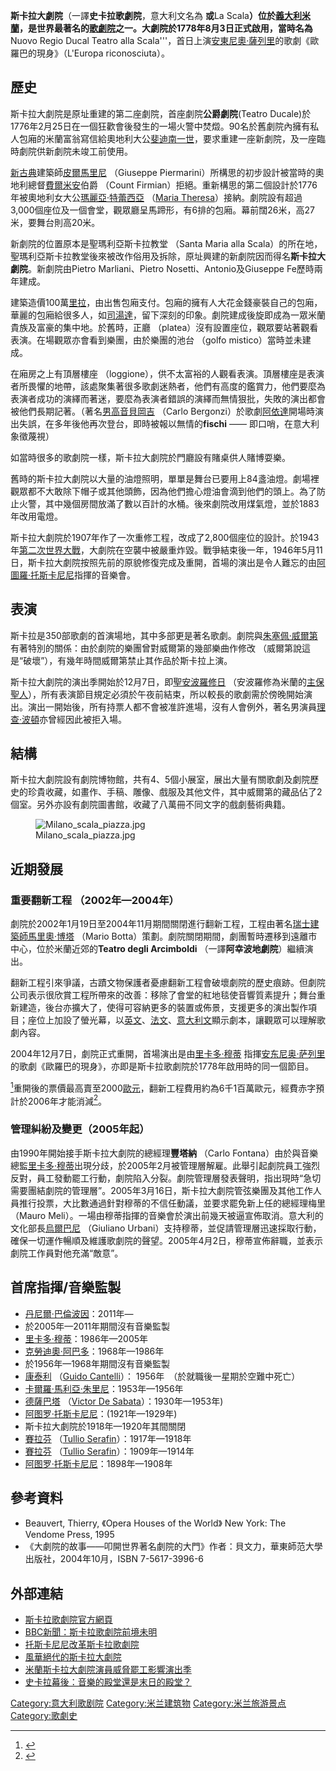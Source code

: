 {{Infobox venue
| logo_image         = [[File:Milan_-_Scala_-_Facade.jpg|250px]]
| image              = 
| image_size         = 300px
| image_alt          = 
| caption            = 斯卡拉大劇院
| image_map          = 
| map_caption        = 
| pushpin_map        = 
| pushpin_map_caption= 
| address            = 
| city               = [[斯卡拉廣場|斯卡拉廣場]], [[米蘭|米蘭]]
| country            = 義大利
| designation        = 
| coordinates        = {{coord|45|28|03|N|09|11|21|E|region:IT_type:landmark|display=inline,title}}
| architect          = 朱塞佩·皮爾馬里尼
| owner              = 米蘭市
| tenant             = 
| operator           = 
| capacity           = 2,030
| type               = 
| opened             = 1778年
| reopened           = 
| yearsactive        = 
| rebuilt            = 
| closed             = 
| demolished         = 
| othernames         = 
| production         = 
| currentuse         = 
| publictransit     = 
| website            = {{URL|www.teatroallascala.org}}
}}
'''斯卡拉大劇院'''（一譯'''史卡拉歌劇院'''，意大利文名為 '''{{lang|it|Teatro alla Scala'''}} 或 '''La Scala'''）位於[[義大利|義大利]][[米蘭|米蘭]]，是世界最著名的[[歌劇院|歌劇院]]之一。大劇院於1778年8月3日正式啟用，當時名為'''Nuovo Regio Ducal Teatro alla Scala'''，首日上演[[安東尼奧·薩列里|安東尼奧·薩列里]]的歌劇《歐羅巴的現身》（L'Europa riconosciuta）。

==歷史==
斯卡拉大劇院是原址重建的第二座劇院，首座劇院'''公爵劇院'''(Teatro Ducale)於1776年2月25日在一個狂歡會後發生的一場火警中焚燬。90名於舊劇院內擁有私人包廂的米蘭富翁寫信給奧地利大公[[斐迪南一世_(奥地利皇帝)|斐迪南一世]]，要求重建一座新劇院，及一座臨時劇院供新劇院未竣工前使用。

[[新古典主義|新古典]]建築師[[皮爾馬里尼|皮爾馬里尼]] （Giuseppe Piermarini）所構思的初步設計被當時的奧地利總督[[費爾米安|費爾米安]]伯爵 （Count Firmian）拒絕。重新構思的第二個設計於1776年被奧地利女大公[[瑪麗亞·特蕾西亞|瑪麗亞·特蕾西亞]] （[[w:en:Maria_Theresa|Maria Theresa]]）接納。劇院設有超過3,000個座位及一個會堂，觀眾廳呈馬蹄形，有6排的包廂。幕前闊26米，高27米，要舞台則高20米。

新劇院的位置原本是聖瑪利亞斯卡拉教堂 （Santa Maria alla Scala）的所在地，聖瑪利亞斯卡拉教堂後來被改作俗用及拆除，原址興建的新劇院因而得名'''斯卡拉大劇院'''。新劇院由Pietro Marliani、Pietro Nosetti、Antonio及Giuseppe Fe歷時兩年建成。

建築造價100萬[[里拉|里拉]]，由出售包廂支付。包廂的擁有人大花金錢豪裝自己的包廂，華麗的包廂給很多人，如[[司湯達|司湯達]]，留下深刻的印象。劇院建成後旋即成為一眾米蘭貴族及富豪的集中地。於舊時，正廳 （platea）沒有設置座位，觀眾要站著觀看表演。在場觀眾亦會看到樂團，由於樂團的池台 （golfo mistico）當時並未建成。

在廂房之上有頂層樓座 （loggione），供不太富裕的人觀看表演。頂層樓座是表演者所畏懼的地帶，該處聚集著很多歌劇迷熱者，他們有高度的鑑賞力，他們要麼為表演者成功的演繹而著迷，要麼為表演者錯誤的演繹而無情狠批，失敗的演出都會被他們長期記著。（著名[[男高音|男高音]][[貝岡吉|貝岡吉]] （Carlo Bergonzi）於歌劇[[阿依達|阿依達]]開場時演出失誤，在多年後他再次登台，即時被報以無情的'''fischi''' —— 即口哨，在意大利象徵蔑視）

如當時很多的歌劇院一樣，斯卡拉大劇院於門廳設有賭桌供人賭博耍樂。

舊時的斯卡拉大劇院以大量的油燈照明，單單是舞台已要用上84盞油燈。劇場裡觀眾都不大敢除下帽子或其他頭飾，因為他們擔心燈油會滴到他們的頭上。為了防止火警，其中幾個房間放滿了數以百計的水桶。後來劇院改用煤氣燈，並於1883年改用電燈。

斯卡拉大劇院於1907年作了一次重修工程，改成了2,800個座位的設計。於1943年[[第二次世界大戰|第二次世界大戰]]，大劇院在空襲中被嚴重炸毀。戰爭結束後一年，1946年5月11日，斯卡拉大劇院按照先前的原貌修復完成及重開，首場的演出是令人難忘的由[[阿圖羅·托斯卡尼尼|阿圖羅·托斯卡尼尼]]指揮的音樂會。

==表演==
斯卡拉是350部歌劇的首演場地，其中多部更是著名歌劇。劇院與[[朱塞佩·威爾第|朱塞佩·威爾第]]有著特別的關係：由於劇院的樂團曾對威爾第的幾部樂曲作修改 （威爾第說這是“破壞”），有幾年時間威爾第禁止其作品於斯卡拉上演。

斯卡拉大劇院的演出季開始於12月7日，即[[安波羅修|聖安波羅修日]] （安波羅修為米蘭的[[主保聖人|主保聖人]]），所有表演節目規定必須於午夜前結束，所以較長的歌劇需於傍晚開始演出。演出一開始後，所有持票人都不會被准許進場，沒有人會例外，著名男演員[[理查·波頓|理查·波頓]]亦曾經因此被拒入場。

==結構==
斯卡拉大劇院設有劇院博物館，共有4、5個小展室，展出大量有關歌劇及劇院歷史的珍貴收藏，如畫作、手稿、雕像、戲服及其他文件，其中威爾第的藏品佔了2個室。另外亦設有劇院圖書館，收藏了八萬冊不同文字的戲劇藝術典籍。 

[[File:Milano_scala_piazza.jpg|thumb]]

== 近期發展 ==
=== 重要翻新工程 （2002年—2004年） ===
劇院於2002年1月19日至2004年11月期間關閉進行翻新工程，工程由著名[[瑞士|瑞士]][[建築師|建築師]][[馬里奧·博塔|馬里奧·博塔]] （Mario Botta）策劃。劇院關閉期間，劇團暫時遷移到遠離市中心，位於米蘭近郊的'''Teatro degli Arcimboldi''' （一譯'''阿幸波地劇院'''）繼續演出。

翻新工程引來爭議，古蹟文物保護者憂慮翻新工程會破壞劇院的歷史痕跡。但劇院公司表示很欣賞工程所帶來的改善：移除了會堂的紅地毯使音響質素提升；舞台重新建造，後台亦擴大了，使得可容納更多的裝置或佈景，支援更多的演出製作項目；座位上加設了螢光幕，以[[英文|英文]]、[[法文|法文]]、[[意大利文|意大利文]]顯示劇本，讓觀眾可以理解歌劇內容。

2004年12月7日，劇院正式重開，首場演出是由[[里卡多·穆蒂|里卡多·穆蒂]] 指揮[[安东尼奥·萨列里|安东尼奥·萨列里]]的歌劇《歐羅巴的現身》，亦即是斯卡拉歌劇院於1778年啟用時的同一個節目。

<ref>{{Cite web |url=http://www.cbc.ca/arts/story/2004/11/05/lascalareopen041105.html |title=存档副本 |access-date=2010-08-06 |archive-date=2007-03-13 |archive-url=https://web.archive.org/web/20070313181653/http://www.cbc.ca/arts/story/2004/11/05/lascalareopen041105.html |dead-url=no }}</ref>重開後的票價最高賣至2000[[歐元|歐元]]，翻新工程費用約為6千1百萬歐元，經費赤字預計於2006年才能消減<ref>{{Cite web |url=http://news.bbc.co.uk/2/hi/entertainment/4297413.stm |title=存档副本 |access-date=2006-04-12 |archive-date=2019-06-03 |archive-url=https://web.archive.org/web/20190603170319/http://news.bbc.co.uk/2/hi/entertainment/4297413.stm |dead-url=no }}</ref>。

=== 管理糾紛及變更（2005年起） ===
由1990年開始接手斯卡拉大劇院的總經理'''豐塔納''' （Carlo Fontana）由於與音樂總監[[里卡多·穆蒂|里卡多·穆蒂]]出現分歧，於2005年2月被管理層解雇。此舉引起劇院員工強烈反對，員工發動罷工行動，劇院陷入分裂。劇院管理層發表聲明，指出現時“急切需要團結劇院的管理層”。2005年3月16日，斯卡拉大劇院管弦樂團及其他工作人員推行投票，大比數通過針對穆蒂的不信任動議，並要求罷免新上任的總經理梅里 （Mauro Meli）。一場由穆蒂指揮的音樂會於演出前幾天被逼宣佈取消。意大利的文化部長[[烏爾巴尼|烏爾巴尼]] （Giuliano Urbani）支持穆蒂，並促請管理層迅速採取行動，確保一切運作暢順及維護歌劇院的聲望。2005年4月2日，穆蒂宣佈辭職，並表示劇院工作員對他充滿“敵意”。

== 首席指揮/音樂監製 ==
*[[丹尼爾·巴倫波因|丹尼爾·巴倫波因]]：2011年—
*於2005年—2011年期間沒有音樂監製
*[[里卡多·穆蒂|里卡多·穆蒂]]：1986年—2005年
*[[克勞迪奧·阿巴多|克勞迪奧·阿巴多]]：1968年—1986年
*於1956年—1968年期間沒有音樂監製
*[[康泰利|康泰利]] （[[w:en:Guido_Cantelli|Guido Cantelli]]）： 1956年　（於就職後一星期於空難中死亡）
*[[卡爾羅·馬利亞·朱里尼|卡爾羅·馬利亞·朱里尼]]：1953年—1956年
*[[德薩巴塔|德薩巴塔]] （[[w:en:Victor_De_Sabata|Victor De Sabata]]）：1930年—1953年)
*[[阿图罗·托斯卡尼尼|阿图罗·托斯卡尼尼]]：(1921年—1929年)
*斯卡拉大劇院於1918年—1920年其間關閉
*[[賽拉芬|賽拉芬]] （[[w:en:Tullio_Serafin|Tullio Serafin]]）：1917年—1918年
*[[賽拉芬|賽拉芬]] （[[w:en:Tullio_Serafin|Tullio Serafin]]）：1909年—1914年
*[[阿图罗·托斯卡尼尼|阿图罗·托斯卡尼尼]]：1898年—1908年

== 參考資料 ==
{{Reflist|colwidth=30em}}
*Beauvert, Thierry, 《Opera Houses of the World》 New York: The Vendome Press, 1995
*《大劇院的故事——叩開世界著名劇院的大門》作者：貝文力，華東師范大學出版社，2004年10月，ISBN 7-5617-3996-6

== 外部連結 ==
{{commons|Teatro alla Scala di Milano|斯卡拉歌劇院}}
*[http://www.teatroallascala.org 斯卡拉歌劇院官方網頁] {{Wayback|url=http://www.teatroallascala.org/ |date=20090903023026 }}
*[http://news.bbc.co.uk/2/hi/europe/4430214.stm BBC新聞：斯卡拉歌劇院前境未明] {{Wayback|url=http://news.bbc.co.uk/2/hi/europe/4430214.stm |date=20210304023538 }}
*[https://web.archive.org/web/20060205093526/http://www.wyastone.co.uk/nrl/pvoce/7858c.html 托斯卡尼尼改革斯卡拉歌劇院]
*[http://gb.chinabroadcast.cn/3601/2005/09/26/342@715126.htm 風華絕代的斯卡拉大劇院] {{Wayback|url=http://gb.chinabroadcast.cn/3601/2005/09/26/342@715126.htm |date=20060112003050 }}
*[http://gb.chinabroadcast.cn/7383/2005/10/06/1465@726168.htm 米蘭斯卡拉大劇院演員威脅罷工影響演出季] {{Wayback|url=http://gb.chinabroadcast.cn/7383/2005/10/06/1465@726168.htm |date=20060116212036 }}
*[https://web.archive.org/web/20070928081620/http://www.philharmonic-traveler.com/Phil/digest/Scala-0.htm 史卡拉幕後：音樂的殿堂還是末日的殿堂？]

{{Authority control}}
[[Category:意大利歌剧院|Category:意大利歌剧院]]
[[Category:米兰建筑物|Category:米兰建筑物]]
[[Category:米兰旅游景点|Category:米兰旅游景点]]
[[Category:歌劇史|Category:歌劇史]]
{{米兰地标}}